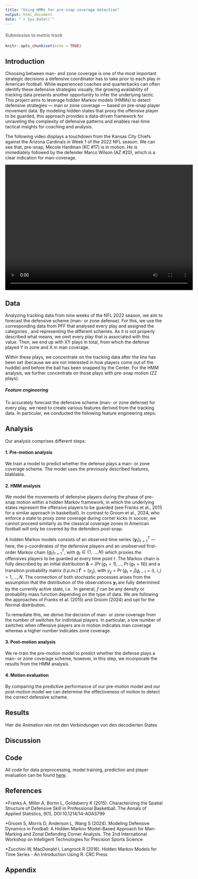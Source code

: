 ```yaml
---
title: "Using HMMs for pre-snap coverage detection"
output: html_document
date: "`r Sys.Date()`"
---
```


#### <span style="color: grey;"> Submission to metric track </span>

```r
knitr::opts_chunk$set(echo = TRUE)
```

## Introduction

Choosing between man- and zone coverage is one of the most important strategic decisions a defensive coordinator has to take prior to each play in American football. While experienced coaches and quarterbacks can often identify these defensive strategies visually, the growing availability of tracking data presents another opportunity to infer the underlying tactic.
This project aims to leverage hidden Markov models (HMMs) to detect defensive strategies --- man or zone coverage --- based on pre-snap player movement data. 
By modeling hidden states that proxy the offensive player to be guarded, this approach provides a data-driven framework for unraveling the complexity of defensive patterns and enables real-time tactical insights for coaching and analysis.

The following video displays a touchdown from the Kansas City Chiefs against the Arizona Cardinals in Week 1 of the 2022 NFL season. We can see that, pre-snap, Mecole Hardman (KC #17) is in motion. He is immediately followed by the defender Marco Wilson (AZ #20), which is a clear indication for man-coverage. 

<center>
<video width="600" height="400" controls>
  <source src="kc_az_td.mp4" type="video/mp4">
</video>
</center>

## Data
Analyzing tracking data from nine weeks of the NFL 2022 season, we aim to forecast the defensive scheme (man- or zone defense). For this, we use the corresponding data from PFF that analysed every play and assigned the categories \textit{man}, \textit{zone} and \textit{others} representing the different schemes. As it is not properly described what \textit{others} means, we omit every play that is associated with this value. Then, we end up with XY plays in total, from which the defense played Y in zone and X in man coverage.

Within these plays, we concentrate on the tracking data after the line has been set (because we are not interested in how players come out of the huddle) and before the ball has been snapped by the Center. For the HMM analysis, we further concentrate on those plays with pre-snap motion (ZZ plays). 

##### Feature engineering
To accurately forecast the defensive scheme (man- or zone defense) for every play, we need to create various features derived from the tracking data. In particular, we conducted the following feature engineering steps:

\textbf{UMSCHREIBEN} \textit{For all players and the ball carrier we use the features already contained in the tracking data, namely x- and y-coordinates, speed, acceleration, distance covered, orientation and direction. Except for the ball carrier we further compute the euclidean distance, x-distance and y-distance to the ball carrier. For defensive players only, we additionally compute the absolute difference of the defender’s direction and the angle of the shortest segment between the defender and the ball carrier. Subsequently, we order all players (in each frame) with respect to their euclidean distance to the ball carrier and standardize all features.
More details regarding data preprocessing can be found in the Appendix.}

## Analysis 

Our analysis comprises different steps:

#### 1. Pre-motion analysis
We train a model to predict whether the defense plays a man- or zone coverage scheme. The 
model uses the previously described features, blablabla. 

#### 2. HMM analysis
We model the movements of defensive players during the phase of pre-snap motion within a hidden Markov framework, in which the underlying states represent the offensive players to be guarded (see Franks et al., 2015 for a similar approach in basketball). In contrast to Groom et al., 2024, who enforce a state to proxy zone coverage during corner kicks in soccer, we cannot proceed similarly as the classical coverage zones in American football will only be covered by the defenders post-snap. 

\textbf{den folgenden Teil könnte man auch in den Appendix packen}

A hidden Markov models consists of an observed time series $\{\boldsymbol{y}_t\}_{t=1}^T$ --- here, the y-coordinates of the defensive players and an unobserved first-order Markov chain $\{ g_t\}_{t=1}^T$, with $g_t \in \{1,\ldots,N\}$ which proxies the offensives players to be guarded at every time point $t$. The Markov chain is fully described by an initial distribution $\boldsymbol{\delta}=\bigl( \Pr(g_1=1), \ldots, \Pr(g_1=N) \bigr)$ and a transition probability matrix (t.p.m.) $\boldsymbol{\Gamma} = (\gamma_{ij}),$ with $\gamma_{ij} = \Pr(g_t = j| g_{t-1} = i), \ i,j = 1, \ldots, N$. The connection of both stochastic processes arises from the assumption that the distribution of the observations $\boldsymbol{y}_t$ are fully determined by the currently active state, i.e.\ 
\begin{equation*}
f(\boldsymbol{y}_t|g_1, \ldots, g_T, \boldsymbol{y}_1, \ldots, \boldsymbol{y}_{t-1},\boldsymbol{y}_{t+1},\ldots,\boldsymbol{y}_T) = f(\boldsymbol{y}_t|g_t).
\end{equation*}
In general, $f$ can be any density or probability mass function depending on the type of data. We are following the approaches of Franks et al. (2015) and Groom (2024) and opt for the Normal distribution.

To remediate this, we derive the decision of man- or zone coverage from the number of switches for individual players. In particular, a low number of switches when offensive players are in motion indicates man coverage whereas a higher number indicates zone coverage.

#### 3. Post-motion analysis
We re-train the pre-motion model to predict whether the defense plays a man- or zone coverage scheme, however, in this step, we incorporate the results from the HMM analysis.

#### 4. Motion evaluation
By comparing the predictive performance of our pre-motion model and our post-motion model we can determine the effectiveness of motion to detect the correct defensive scheme.

## Results

Hier die Animation rein mit den Verbindungen von den decodierten States 

## Discussion


## Code

All code for data preprocessing, model training, prediction and player evaluation can be found [here](https://github.com/janoleko/BDB-2025/).

## References
*Franks A, Miller A, Bornn L, Goldsberry K (2015). Characterizing the Spatial Structure of Defensive Skill in Professional Basketball. The Annals of Applied Statistics, 9(1), DOI:10.1214/14-AOAS799

*Groom S, Morris D, Anderson L, Wang S (2024). Modeling Defensive Dynamics in Football: A Hidden Markov Model-Based Approach for Man-Marking and Zonal Defending Corner Analysis. The 2nd International Workshop on Intelligent Technologies for Precision Sports Science

*Zucchini W, MacDonald I, Langrock R (2016). Hidden Markov Models for Time Series - An Introduction Using R. CRC Press

## Appendix